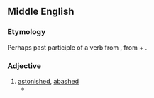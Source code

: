 ==Middle English==

===Etymology===
Perhaps past participle of a verb from {{etyl|fro|enm}} {{term|abaubir||to frighten, disconcert|lang=fro}}, from {{etyl|la|enm}} {{term||ad-|lang=la}} + {{term|balbus||stammering|lang=la}}.

===Adjective===
{{head|enm|adjective}}

# [[astonished]], [[abashed]]
#* {{quote-book|title={{w|The Romaunt of the Rose}}|year={{circa2|1440}}|author=Geoffrey Chaucer|passage=I was '''abawed''' for marveyle, / For ever the fayrer that it was, / The more I am bounded in Loves laas.}}